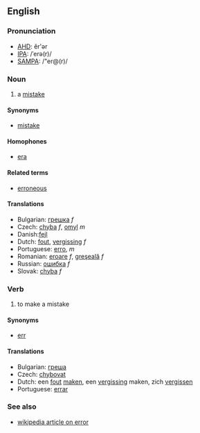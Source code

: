 ==English==

===Pronunciation===
*[[w:AHD|AHD]]: ĕr'ər
*[[w:IPA|IPA]]: /ˈerə(r)/
*[[w:SAMPA|SAMPA]]: /"er@(r)/

===Noun===

# a [[mistake]]

====Synonyms====

*[[mistake]]

====Homophones====

*[[era]]

====Related terms====

*[[erroneous]]

====Translations====
*Bulgarian: [[грешка]] ''f''
*Czech: [[chyba]] ''f'', [[omyl]] ''m''
*Danish:[[fejl]] 
*Dutch: [[fout]], [[vergissing]] ''f''
*Portuguese: [[erro]], ''m''
*Romanian: [[eroare]] ''f'', [[greşeală]] ''f''
*Russian: [[oшибкa]] ''f''
*Slovak: [[chyba]] ''f''

===Verb===

#to make a mistake

====Synonyms====

*[[err]]

====Translations====

*Bulgarian: [[греша]]
*Czech: [[chybovat]]
*Dutch: een [[fout]] [[maken]], een [[vergissing]] maken, zich [[vergissen]]
*Portuguese: [[errar]]

===See also===
*[[en:Error|wikipedia article on error]]